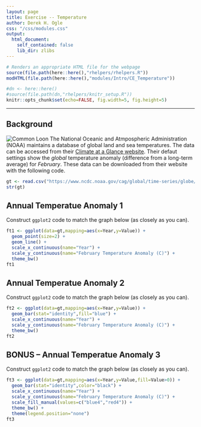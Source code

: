 ```yaml
---
layout: page
title: Exercise -- Temperature
author: Derek H. Ogle
css: "/css/modules.css"
output:
  html_document:
    self_contained: false
    lib_dir: zlibs
---
```


```r
# Renders an appropriate HTML file for the webpage
source(file.path(here::here(),"rhelpers/rhelpers.R"))
modHTML(file.path(here::here(),"modules/Intro/CE_Temperature"))
```

```r
#dn <- here::here()
#source(file.path(dn,"rhelpers/knitr_setup.R"))
knitr::opts_chunk$set(echo=FALSE, fig.width=5, fig.height=5)
```

----

## Background
<img src="loon.jpg" alt="Common Loon" class="img-right">
The National Oceanic and Atmpospheric Administration (NOAA) maintains a database of global land and sea temperatures. The data can be accessed from their [Climate at a Glance website](https://www.ncdc.noaa.gov/cag/global/time-series). Their defaut settings show the *global* temperature anomaly (difference from a long-term average) for *February*. These data can be downloaded from their website with the following code.

```r
gt <- read.csv("https://www.ncdc.noaa.gov/cag/global/time-series/globe/land_ocean/1/2/1880-2020/data.csv",skip=4)
str(gt)
```


## Annual Temperatue Anomaly 1
Construct `ggplot2` code to match the graph below (as closely as you can).

```r
ft1 <- ggplot(data=gt,mapping=aes(x=Year,y=Value)) +
  geom_point(size=2) +
  geom_line() +
  scale_x_continuous(name="Year") +
  scale_y_continuous(name="February Temperature Anomaly (C)") +
  theme_bw()
ft1
```


## Annual Temperatue Anomaly 2
Construct `ggplot2` code to match the graph below (as closely as you can).

```r
ft2 <- ggplot(data=gt,mapping=aes(x=Year,y=Value)) +
  geom_bar(stat="identity",fill="blue") +
  scale_x_continuous(name="Year") +
  scale_y_continuous(name="February Temperature Anomaly (C)") +
  theme_bw()
ft2
```


## BONUS -- Annual Temperatue Anomaly 3
Construct `ggplot2` code to match the graph below (as closely as you can).

```r
ft3 <- ggplot(data=gt,mapping=aes(x=Year,y=Value,fill=Value>0)) +
  geom_bar(stat="identity",color="black") +
  scale_x_continuous(name="Year") +
  scale_y_continuous(name="February Temperature Anomaly (C)") +
  scale_fill_manual(values=c("blue4","red4")) +
  theme_bw() +
  theme(legend.position="none")
ft3
```
